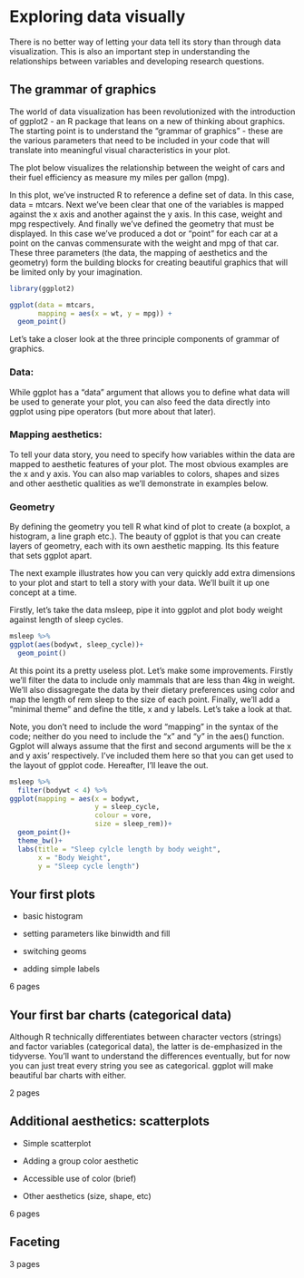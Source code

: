 # Exploring data visually

There is no better way of letting your data tell its story than through data visualization. This is also an important step in understanding the relationships between variables and developing research questions.

## The grammar of graphics

The world of data visualization has been revolutionized with the introduction of ggplot2 - an R package that leans on a new of thinking about graphics. The starting point is to understand the "grammar of graphics" - these are the various parameters that need to be included in your code that will translate into meaningful visual characteristics in your plot.

The plot below visualizes the relationship between the weight of cars and their fuel efficiency as measure my miles per gallon (mpg).

In this plot, we've instructed R to reference a define set of data. In this case, data = mtcars. Next we've been clear that one of the variables is mapped against the x axis and another against the y axis. In this case, weight and mpg respectively. And finally we've defined the geometry that must be displayed. In this case we've produced a dot or "point" for each car at a point on the canvas commensurate with the weight and mpg of that car. These three parameters (the data, the mapping of aesthetics and the geometry) form the building blocks for creating beautiful graphics that will be limited only by your imagination.

```r
library(ggplot2)

ggplot(data = mtcars, 
       mapping = aes(x = wt, y = mpg)) +
  geom_point()
```

Let's take a closer look at the three principle components of grammar of graphics.

### **Data:** 

While ggplot has a "data" argument that allows you to define what data will be used to generate your plot, you can also feed the data directly into ggplot using pipe operators (but more about that later).

### Mapping aesthetics: 

To tell your data story, you need to specify how variables within the data are mapped to aesthetic features of your plot. The most obvious examples are the x and y axis. You can also map variables to colors, shapes and sizes and other aesthetic qualities as we'll demonstrate in examples below.

### Geometry

By defining the geometry you tell R what kind of plot to create (a boxplot, a histogram, a line graph etc.). The beauty of ggplot is that you can create layers of geometry, each with its own aesthetic mapping. Its this feature that sets ggplot apart.

The next example illustrates how you can very quickly add extra dimensions to your plot and start to tell a story with your data. We'll built it up one concept at a time.

Firstly, let's take the data msleep, pipe it into ggplot and plot body weight against length of sleep cycles.

```r
msleep %>% 
ggplot(aes(bodywt, sleep_cycle))+
  geom_point()
```

At this point its a pretty useless plot. Let's make some improvements. Firstly we'll filter the data to include only mammals that are less than 4kg in weight. We'll also dissagregate the data by their dietary preferences using color and map the length of rem sleep to the size of each point. Finally, we'll add a "minimal theme" and define the title, x and y labels. Let's take a look at that.

Note, you don't need to include the word "mapping" in the syntax of the code; neither do you need to include the "x" and "y" in the aes() function. Ggplot will always assume that the first and second arguments will be the x and y axis' respectively. I've included them here so that you can get used to the layout of gpplot code. Hereafter, I'll leave the out.

```r
msleep %>% 
  filter(bodywt < 4) %>% 
ggplot(mapping = aes(x = bodywt, 
                     y = sleep_cycle, 
                     colour = vore, 
                     size = sleep_rem))+
  geom_point()+
  theme_bw()+
  labs(title = "Sleep cylcle length by body weight",
       x = "Body Weight", 
       y = "Sleep cycle length")
```

## Your first plots

-   basic histogram

-   setting parameters like binwidth and fill

-   switching geoms

-   adding simple labels

6 pages

## Your first bar charts (categorical data)

Although R technically differentiates between character vectors (strings) and factor variables (categorical data), the latter is de-emphasized in the tidyverse. You'll want to understand the differences eventually, but for now you can just treat every string you see as categorical. ggplot will make beautiful bar charts with either.

2 pages

## Additional aesthetics: scatterplots

-   Simple scatterplot

-   Adding a group color aesthetic

-   Accessible use of color (brief)

-   Other aesthetics (size, shape, etc)

6 pages

## Faceting

3 pages

